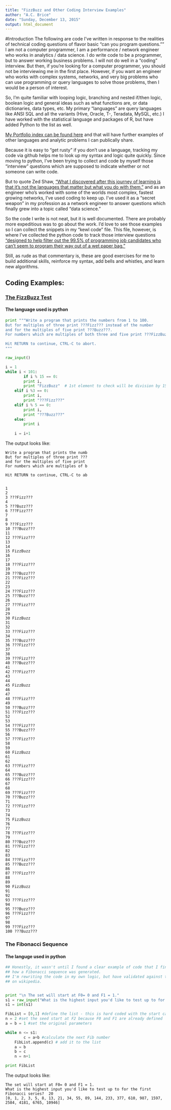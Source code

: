 ```yaml
---
title: "FizzBuzz and Other Coding Interview Examples"
author: "A.C. Brice"
date: "Sunday, December 13, 2015"
output: html_document
---
```

#Introduction
The following are code I've written in response to the realities of technical coding questions of flavor basic "can you program questions.""  I am not a computer programmer, I am a performance / network engineer who works in analytics / data science.  I do write code to be a programmer, but to answer working business problems.  I will not do well in a "coding" interview.  But then, if you're looking for a computer programmer, you should not be interviewing me in the first place.  However, if you want an engineer who works with complex systems, networks, and very big problems who can use programming or query languages to solve those problems, then I would be a person of interest.

So, I'm quite familiar with looping logic, branching and nested if/then logic, boolean logic and general ideas such as what functions are, or data dictionaries, data types, etc.  My primary "languages" are query languages like ANSI SQL and all the variants (Hive, Oracle, T-, Teradata, MySQL, etc.)  I have worked with the statistical language and packages of R, but have added Python to the list as well.

[My Portfolio index can be found here](https://github.com/andrea345/Portfolio/blob/master/README.md) and that will have further examples of other languages and analytic problems I can publically share.

Because it is easy to "get rusty" if you don't use a language, tracking my code via github helps me to look up my syntax and logic quite quickly.  Since moving to python, I've been trying to collect and code by myself those "interview" questions which are supposed to indicate whether or not someone can write code.

But to quote Zed Shaw, ["What I discovered after this journey of learning is that it's not the languages that matter but what you do with them."](http://learnpythonthehardway.org/book/advice.html) and as an engineer who's worked with some of the worlds most complex, fastest growing networks, I've used coding to keep up.  I've used it as a "secret weapon" in my profession as a network engineer to answer questions which finally grew into a topic called "data science."  

So the code I write is not neat, but it is well documented.  There are probably more expeditious was to go about the work.  I'd love to see those examples so I can collect the snippets in my "kewl code" file.  This file, however, is where I've collected the python code to track those interview questions ["designed to help filter out the 99.5% of programming job candidates who can't seem to program their way out of a wet paper bag."](http://c2.com/cgi/wiki?FizzBuzzTest)

Still, as rude as that commentary is, these are good exercises for me to build additional skills, reinforce my syntax, add bells and whistles, and learn new algorithms.  


## Coding Examples:

### [The FizzBuzz Test](http://c2.com/cgi/wiki?FizzBuzzTest)
#### The language used is python
```python 
print """Write a program that prints the numbers from 1 to 100.
But for multiples of three print ???Fizz??? instead of the number
and for the multiples of five print ???Buzz???.
For numbers which are multiples of both three and five print ???FizzBuzz???.

Hit RETURN to continue, CTRL-C to abort.
"""

raw_input()

i = 1
while i < 101:
        if i % 15 == 0:
		print i, 
		print "FizzBuzz"  # 1st element to check will be division by 15
	elif i %3 == 0:
		print i, 
		print "???Fizz???"
	elif i % 5 == 0:
		print i,
		print "???Buzz???"
	else:
		print i
		
	i = i+1

```
The output looks like:

```ascii
Write a program that prints the numb
But for multiples of three print ???
and for the multiples of five print
For numbers which are multiples of b

Hit RETURN to continue, CTRL-C to ab


1
2
3 ???Fizz???
4
5 ???Buzz???
6 ???Fizz???
7
8
9 ???Fizz???
10 ???Buzz???
11
12 ???Fizz???
13
14
15 FizzBuzz
16
17
18 ???Fizz???
19
20 ???Buzz???
21 ???Fizz???
22
23
24 ???Fizz???
25 ???Buzz???
26
27 ???Fizz???
28
29
30 FizzBuzz
31
32
33 ???Fizz???
34
35 ???Buzz???
36 ???Fizz???
37
38
39 ???Fizz???
40 ???Buzz???
41
42 ???Fizz???
43
44
45 FizzBuzz
46
47
48 ???Fizz???
49
50 ???Buzz???
51 ???Fizz???
52
53
54 ???Fizz???
55 ???Buzz???
56
57 ???Fizz???
58
59
60 FizzBuzz
61
62
63 ???Fizz???
64
65 ???Buzz???
66 ???Fizz???
67
68
69 ???Fizz???
70 ???Buzz???
71
72 ???Fizz???
73
74
75 FizzBuzz
76
77
78 ???Fizz???
79
80 ???Buzz???
81 ???Fizz???
82
83
84 ???Fizz???
85 ???Buzz???
86
87 ???Fizz???
88
89
90 FizzBuzz
91
92
93 ???Fizz???
94
95 ???Buzz???
96 ???Fizz???
97
98
99 ???Fizz???
100 ???Buzz???
```
### The Fibonacci Sequence
#### The languge used in python
```python
## Honestly, it wasn't until I found a clear example of code that I finally understood
## how a Fibonacci sequence was generated.  
## I'm rewriting the code in my own logic, but have validated against the sets
## on wikipedia.


print "\n The set will start at F0= 0 and F1 = 1."
s1 = raw_input("What is the highest input you'd like to test up to for the first Fibonacci series?  ")
s1 = int(s1)

FibList = [0,1] #define the list - this is hard coded with the start calculation at F2
n = 2 #set the seed start at F2 because F0 and F1 are already defined
a = b = 1 #set the original parameters

while n <= s1:
        c = a+b #calculate the next Fib number
	FibList.append(c) # add it to the list
	a = b
	b = c
	n = n+1

print FibList
```
The output looks like:

```ascii
The set will start at F0= 0 and F1 = 1.
What is the highest input you'd like to test up to for the first Fibonacci series?  20
[0, 1, 2, 3, 5, 8, 13, 21, 34, 55, 89, 144, 233, 377, 610, 987, 1597, 2584, 4181, 6765, 10946]

```


